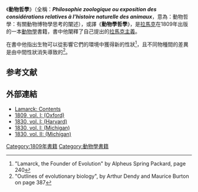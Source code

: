 {{Infobox book
<!-- |italic title = (see above) -->
| name             = 動物哲學
| image            = File:Title Page of Lamarck, "Philosophie Zoologique...," Wellcome L0033032.jpg
| caption          = 1809年初版扉頁
| author           =  [[拉馬克|拉馬克]]
| illustrator      =
| country          =
| subject          = [[動物學|動物學]]、[[進化論|進化論]]
| genre            =
| publisher        =[[国家自然历史博物馆_(法国)|国家自然历史博物馆]]
| pub_date         = 1809
| pages            =
| awards           =
| wikisource       =
}}
《'''動物哲學'''》（全稱：'''''Philosophie zoologique ou exposition des considérations relatives à l'histoire naturelle des animaux'''''，意為：動物哲學：有關動物博物學思考的闡述），或譯《'''動物學哲學'''》，是[[拉馬克|拉馬克]]在1809年出版的一本[[動物學|動物學]]書籍，書中他闡釋了自己提出的[[拉馬克主義|拉馬克主義]]。

在書中他指出生物可以從影響它們的環境中獲得新的性狀<ref name=Packard>"Lamarck, the Founder of Evolution" by Alpheus Spring Packard, page 240</ref>，且不同物種間的差異是由中間性狀消失導致的<ref name=Dendy>"Outlines of evolutionary biology", by Arthur Dendy and Maurice Burton on page 387</ref>。

==参考文献==
{{reflist}}

== 外部連結==

* [http://www.ucl.ac.uk/taxome/jim/Mim/lamarck_contents.html Lamarck: Contents] {{Wayback|url=http://www.ucl.ac.uk/taxome/jim/Mim/lamarck_contents.html |date=20200806194701 }}
* [http://books.google.fr/books?vid=OCLC02210044&hl=en 1809, vol. I:  (Oxford)] {{Wayback|url=http://books.google.fr/books?vid=OCLC02210044&hl=en |date=20191017183427 }}
* [http://books.google.fr/books?vid=OCLC11974573&hl=en 1830, vol. I:  (Harvard)] {{Wayback|url=http://books.google.fr/books?vid=OCLC11974573&hl=en |date=20191029175223 }}
* [http://books.google.fr/books?vid=OCLC69003856&hl=en 1830, vol. I:  (Michigan)] {{Wayback|url=http://books.google.fr/books?vid=OCLC69003856&hl=en |date=20191101080548 }}
* [http://books.google.fr/books?vid=OCLC11974573&hl=en 1830, vol. II: (Michigan)] {{Wayback|url=http://books.google.fr/books?vid=OCLC11974573&hl=en |date=20191029175223 }}
{{生物學史}}
[[Category:1809年書籍|Category:1809年書籍]]
[[Category:動物學書籍|Category:動物學書籍]]